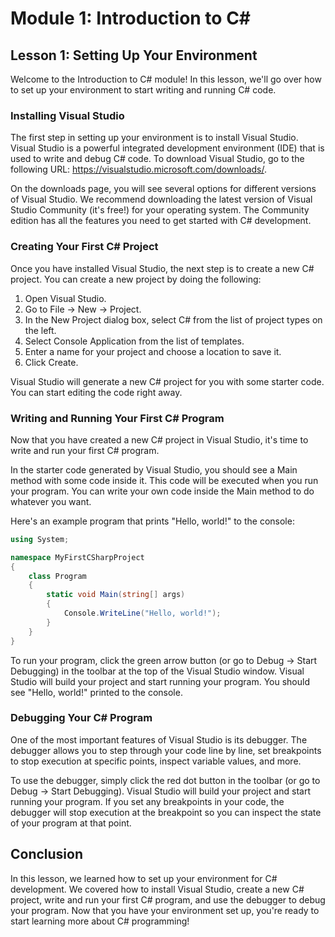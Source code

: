 # Module 1: Introduction to C#

## Lesson 1: Setting Up Your Environment

Welcome to the Introduction to C# module! In this lesson, we'll go over how to set up your environment to start writing and running C# code.

### Installing Visual Studio

The first step in setting up your environment is to install Visual Studio. Visual Studio is a powerful integrated development environment (IDE) that is used to write and debug C# code. To download Visual Studio, go to the following URL: https://visualstudio.microsoft.com/downloads/. 

On the downloads page, you will see several options for different versions of Visual Studio. We recommend downloading the latest version of Visual Studio Community (it's free!) for your operating system. The Community edition has all the features you need to get started with C# development.

### Creating Your First C# Project

Once you have installed Visual Studio, the next step is to create a new C# project. You can create a new project by doing the following:

1. Open Visual Studio.
2. Go to File -> New -> Project.
3. In the New Project dialog box, select C# from the list of project types on the left.
4. Select Console Application from the list of templates.
5. Enter a name for your project and choose a location to save it.
6. Click Create.

Visual Studio will generate a new C# project for you with some starter code. You can start editing the code right away.

### Writing and Running Your First C# Program

Now that you have created a new C# project in Visual Studio, it's time to write and run your first C# program.

In the starter code generated by Visual Studio, you should see a Main method with some code inside it. This code will be executed when you run your program. You can write your own code inside the Main method to do whatever you want.

Here's an example program that prints "Hello, world!" to the console:

```csharp
using System;

namespace MyFirstCSharpProject
{
    class Program
    {
        static void Main(string[] args)
        {
            Console.WriteLine("Hello, world!");
        }
    }
}
```

To run your program, click the green arrow button (or go to Debug -> Start Debugging) in the toolbar at the top of the Visual Studio window. Visual Studio will build your project and start running your program. You should see "Hello, world!" printed to the console.

### Debugging Your C# Program

One of the most important features of Visual Studio is its debugger. The debugger allows you to step through your code line by line, set breakpoints to stop execution at specific points, inspect variable values, and more.

To use the debugger, simply click the red dot button in the toolbar (or go to Debug -> Start Debugging). Visual Studio will build your project and start running your program. If you set any breakpoints in your code, the debugger will stop execution at the breakpoint so you can inspect the state of your program at that point.

## Conclusion

In this lesson, we learned how to set up your environment for C# development. We covered how to install Visual Studio, create a new C# project, write and run your first C# program, and use the debugger to debug your program. Now that you have your environment set up, you're ready to start learning more about C# programming!